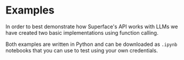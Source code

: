 
# Examples

In order to best demonstrate how Superface's API works with LLMs we have created two basic implementations using function calling.

Both examples are written in Python and can be downloaded as `.ipynb` notebooks that you can use to test using your own credentials.

<DocCardList />
